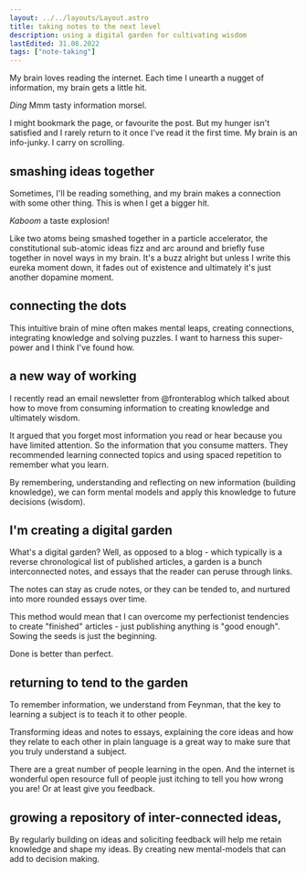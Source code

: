 ```yaml
---
layout: ../../layouts/Layout.astro
title: taking notes to the next level
description: using a digital garden for cultivating wisdom
lastEdited: 31.08.2022
tags: ["note-taking"]
---
```


My brain loves reading the internet. Each time I unearth a nugget of information, my brain gets a little hit.

_Ding_ Mmm tasty information morsel.

I might bookmark the page, or favourite the post. But my hunger isn't satisfied and I rarely return to it once I've read it the first time. My brain is an info-junky. I carry on scrolling.

## smashing ideas together

Sometimes, I'll be reading something, and my brain makes a connection with some other thing. This is when I get a bigger hit.

_Kaboom_ a taste explosion!

Like two atoms being smashed together in a particle accelerator, the constitutional sub-atomic ideas fizz and arc around and briefly fuse together in novel ways in my brain. It's a buzz alright but unless I write this eureka moment down, it fades out of existence and ultimately it's just another dopamine moment.

## connecting the dots

This intuitive brain of mine often makes mental leaps, creating connections, integrating knowledge and solving puzzles. I want to harness this super-power and I think I've found how.

## a new way of working

I recently read an email newsletter from @fronterablog which talked about how to move from consuming information to creating knowledge and ultimately wisdom.

It argued that you forget most information you read or hear because you have limited attention. So the information that you consume matters. They recommended learning connected topics and using spaced repetition to remember what you learn.

By remembering, understanding and reflecting on new information (building knowledge), we can form mental models and apply this knowledge to future decisions (wisdom).

## I'm creating a digital garden

What's a digital garden? Well, as opposed to a blog - which typically is a reverse chronological list of published articles, a garden is a bunch interconnected notes, and essays that the reader can peruse through links.

The notes can stay as crude notes, or they can be tended to, and nurtured into more rounded essays over time.

This method would mean that I can overcome my perfectionist tendencies to create "finished" articles - just publishing anything is "good enough". Sowing the seeds is just the beginning.

Done is better than perfect.

## returning to tend to the garden

To remember information, we understand from Feynman, that the key to learning a subject is to teach it to other people.

Transforming ideas and notes to essays, explaining the core ideas and how they relate to each other in plain language is a great way to make sure that you truly understand a subject.

There are a great number of people learning in the open. And the internet is wonderful open resource full of people just itching to tell you how wrong you are! Or at least give you feedback.

## growing a repository of inter-connected ideas,

By regularly building on ideas and soliciting feedback will help me retain knowledge and shape my ideas. By creating new mental-models that can add to decision making.
